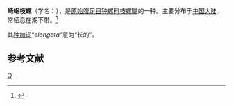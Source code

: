 {{Speciesbox
| taxon = Thalotia elongata
| authority = (Woods)
| synoyms =''Thalotia elongatus''<ref name="shell_6542"/>
* 
}}
'''崎岖枝螺'''（学名：''{{lang|la|Thalotia elongata}}''），是[[原始腹足目|原始腹足目]][[钟螺科|钟螺科]][[枝螺屬|枝螺屬]]的一种。主要分布于[[中国大陆|中国大陆]]，常栖息在潮下带。<ref name="shell_6542">{{cite web|url=http://shell.sinica.edu.tw/chinese/shellbase_detail.php?science_no=6542|title=国际贝库：崎岖枝螺|publisher=台湾贝类资料库|accessdate=2009-08-11|archive-date=2016-03-04|archive-url=https://web.archive.org/web/20160304125515/http://shell.sinica.edu.tw/chinese/shellbase_detail.php?science_no=6542|dead-url=no}}</ref>

其[[种加词|种加词]]“''elongata''”意为“长的”。

== 参考文献 ==
{{reflist}}

{{Taxonbar}}

[[Category:枝螺屬|Q]]